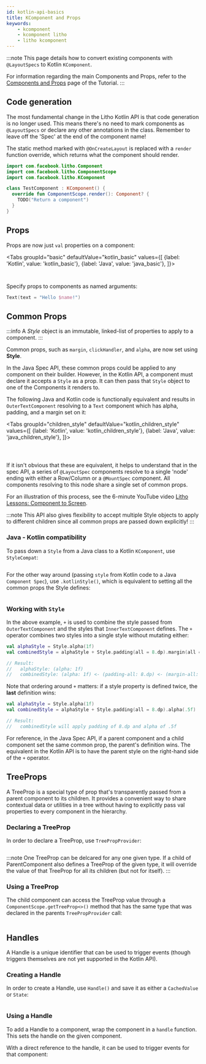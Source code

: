 ```yaml
---
id: kotlin-api-basics
title: KComponent and Props
keywords:
    - kcomponent
    - kcomponent litho
    - litho kcomponent
---
```



:::note
This page details how to convert existing components with `@LayoutSpecs` to Kotlin `KComponent`.

For information regarding the main Components and Props, refer to the [Components and Props](../tutorial/first-components.md) page of the Tutorial.
:::

## Code generation

The most fundamental change in the Litho Kotlin API is that code generation is no longer used. This means there's no need to mark components as `@LayoutSpecs` or declare any other annotations in the class. Remember to leave off the 'Spec' at the end of the component name!

The static method marked with `@OnCreateLayout` is replaced with a `render` function override, which returns what the component should render.

```kotlin
import com.facebook.litho.Component
import com.facebook.litho.ComponentScope
import com.facebook.litho.KComponent

class TestComponent : KComponent() {
  override fun ComponentScope.render(): Component? {
    TODO("Return a component")
  }
}
```

## Props

Props are now just `val` properties on a component:

<Tabs
  groupId="basic"
  defaultValue="kotlin_basic"
  values={[
    {label: 'Kotlin', value: 'kotlin_basic'},
    {label: 'Java', value: 'java_basic'},
  ]}>
  <TabItem value="kotlin_basic">

```kotlin file=sample/src/main/java/com/facebook/samples/litho/kotlin/documentation/HelloComponent.kt start=start_simple_example end=end_simple_example
```

  </TabItem>
  <TabItem value="java_basic">

```java file=sample/src/main/java/com/facebook/samples/litho/onboarding/FirstComponentSpec.java start=start_example end=end_example
```

  </TabItem>

</Tabs>

Specify props to components as named arguments:

```kotlin
Text(text = "Hello $name!")
```

## Common Props

:::info
A *Style* object is an immutable, linked-list of properties to apply to a component.
:::

Common props, such as `margin`, `clickHandler`, and `alpha`, are now set using **Style**.

In the Java Spec API, these common props could be applied to any component on their builder. However, in the Kotlin API, a component must declare it accepts a `Style` as a prop. It can then pass that `Style` object to one of the Components it renders to.

The following Java and Kotlin code is functionally equivalent and results in `OuterTextComponent` resolving to a `Text` component which has alpha, padding, and a margin set on it:

<Tabs
  groupId="children_style"
  defaultValue="kotlin_children_style"
  values={[
    {label: 'Kotlin', value: 'kotlin_children_style'},
    {label: 'Java', value: 'java_children_style'},
  ]}>
  <TabItem value="kotlin_children_style">

```kotlin file=sample/src/main/java/com/facebook/samples/litho/kotlin/documentation/ChildStylesExample.kt start=start_combine_style_example end=end_combine_style_example
```

  </TabItem>
  <TabItem value="java_children_style">

```java file=sample/src/main/java/com/facebook/samples/litho/java/documentation/OuterTextComponentSpec.java start=start_combine_style_outer_example end=end_combine_style_outer_example
```

```java file=sample/src/main/java/com/facebook/samples/litho/java/documentation/InnerTextComponentSpec.java start=start_combine_style_inner_example end=end_combine_style_inner_example
```

  </TabItem>

</Tabs>

If it isn't obvious that these are equivalent, it helps to understand that in the spec API, a series of `@LayoutSpec` components resolve to a single 'node' ending with either a Row/Column or a `@MountSpec` component. All components resolving to this node share a single set of common props.

For an illustration of this process, see the 6-minute YouTube video [Litho Lessons: Component to Screen](https://www.youtube.com/watch?v=t9wTHnCx5RM).

:::note
This API also gives flexibility to accept multiple Style objects to apply to different children since all common props are passed down explicitly!
:::

### Java - Kotlin compatibility

To pass down a `Style` from a Java class to a Kotlin `KComponent`, use `StyleCompat`:

```java file=sample/src/main/java/com/facebook/samples/litho/kotlin/documentation/OuterStyleComponentSpec.java start=start_combine_style_outer_example end=end_combine_style_outer_example
```

For the other way around (passing `style` from Kotlin code to a Java `Component Spec`), use `.kotlinStyle()`, which is equivalent to setting all the common props the Style defines:

```kotlin file=sample/src/main/java/com/facebook/samples/litho/kotlin/documentation/ChildStylesExample.kt start=start_combine_java_kotlin_style_example end=end_combine_java_kotlin_style_example
```

### Working with `Style`

In the above example, `+` is used to combine the style passed from `OuterTextComponent` and the styles that `InnerTextComponent` defines. The `+` operator combines two styles into a single style without mutating either:

```kotlin
val alphaStyle = Style.alpha(1f)
val combinedStyle = alphaStyle + Style.padding(all = 8.dp).margin(all = 8.dp)

// Result:
//   alphaStyle: (alpha: 1f)
//   combinedStyle: (alpha: 1f) <- (padding-all: 8.dp) <- (margin-all: 8.dp)
```

Note that ordering around `+` matters: if a style property is defined twice, the **last** definition wins:

```kotlin
val alphaStyle = Style.alpha(1f)
val combinedStyle = alphaStyle + Style.padding(all = 8.dp).alpha(.5f)

// Result:
//   combinedStyle will apply padding of 8.dp and alpha of .5f
```

For reference, in the Java Spec API, if a parent component and a child component set the same common prop, the parent's definition wins. The equivalent in the Kotlin API is to have the parent style on the right-hand side of the `+` operator.

## TreeProps

A TreeProp is a special type of prop that's transparently passed from a parent component to its children. It provides a convenient way to share contextual data or utilities in a tree without having to explicitly pass val properties to every component in the hierarchy.

### Declaring a TreeProp

In order to declare a TreeProp, use `TreePropProvider`:

```kotlin file=sample/src/main/java/com/facebook/samples/litho/kotlin/treeprops/TreePropsExampleComponent.kt start=declaring_tree_prop_start end=declaring_tree_prop_end
```

:::note
One TreeProp can be delcared for any one given type. If a child of ParentComponent also defines a TreeProp of the given type, it will override the value of that TreeProp for all its children (but not for itself).
:::

### Using a TreeProp

The child component can access the TreeProp value through a `ComponentScope.getTreeProp<>()` method that has the same type that was declared in the parents `TreePropProvider` call:

```kotlin file=sample/src/main/java/com/facebook/samples/litho/kotlin/treeprops/TreePropsChildComponent.kt start=using_tree_prop_start end=using_tree_prop_end
```

## Handles

A Handle is a unique identifier that can be used to trigger events (though triggers themselves are not yet supported in the Kotlin API).

### Creating a Handle

In order to create a Handle, use `Handle()` and save it as either a `CachedValue` or `State`:

```kotlin file=sample/src/main/java/com/facebook/samples/litho/kotlin/triggers/TooltipTriggerExampleKComponent.kt start=creating_handle_start end=creating_handle_end
```

### Using a Handle

To add a Handle to a component, wrap the component in a `handle` function. This sets the handle on the given component.

With a direct reference to the handle, it can be used to trigger events for that component:

```kotlin file=sample/src/main/java/com/facebook/samples/litho/kotlin/triggers/TooltipTriggerExampleKComponent.kt start=using_handle_start end=using_handle_end
```

```kotlin file=sample/src/main/java/com/facebook/samples/litho/kotlin/triggers/TooltipTriggerExampleKComponent.kt start=showing_tooltip_start end=showing_tooltip_end
```
